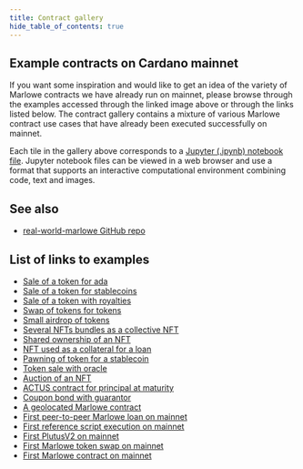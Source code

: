 ```yaml
---
title: Contract gallery
hide_table_of_contents: true
---
```



<Gallery />

## Example contracts on Cardano mainnet

If you want some inspiration and would like to get an idea of the variety of Marlowe contracts we have already run on mainnet, please browse through the examples accessed through the linked image above or through the links listed below. The contract gallery contains a mixture of various Marlowe contract use cases that have already been executed successfully on mainnet. 

Each tile in the gallery above corresponds to a [Jupyter (.ipynb) notebook file](https://jupyter-notebook.readthedocs.io/en/stable/.). Jupyter notebook files can be viewed in a web browser and use a format that supports an interactive computational environment combining code, text and images. 

## See also 

* [real-world-marlowe GitHub repo](https://github.com/input-output-hk/real-world-marlowe)

## List of links to examples

* [Sale of a token for ada](https://github.com/input-output-hk/real-world-marlowe/blob/main/nfts/simple/ReadMe.ipynb)
* [Sale of a token for stablecoins](https://github.com/input-output-hk/real-world-marlowe/blob/main/nfts/stable/ReadMe.ipynb)
* [Sale of a token with royalties](https://github.com/input-output-hk/real-world-marlowe/blob/main/nfts/royalty/ReadMe.ipynb)
* [Swap of tokens for tokens](https://github.com/input-output-hk/real-world-marlowe/blob/main/nfts/swap/ReadMe.ipynb)
* [Small airdrop of tokens](https://github.com/input-output-hk/real-world-marlowe/blob/main/nfts/airdrop/ReadMe.ipynb)
* [Several NFTs bundles as a collective NFT](https://github.com/input-output-hk/real-world-marlowe/blob/main/nfts/collection/ReadMe.ipynb)
* [Shared ownership of an NFT](https://github.com/input-output-hk/real-world-marlowe/blob/main/nfts/shared/ReadMe.ipynb)
* [NFT used as a collateral for a loan](https://github.com/input-output-hk/real-world-marlowe/blob/main/nfts/collateral/ReadMe.ipynb)
* [Pawning of token for a stablecoin](https://github.com/input-output-hk/real-world-marlowe/blob/main/nfts/pawn/ReadMe.ipynb)
* [Token sale with oracle](https://github.com/input-output-hk/real-world-marlowe/blob/main/nfts/oracle/ReadMe.ipynb)
* [Auction of an NFT](https://github.com/input-output-hk/real-world-marlowe/blob/main/nfts/auction/ReadMe.ipynb)
* [ACTUS contract for principal at maturity](https://github.com/input-output-hk/real-world-marlowe/blob/main/realfi/actus/actus-pam.ipynb)
* [Coupon bond with guarantor](https://github.com/input-output-hk/real-world-marlowe/blob/main/realfi/coupon-bond-guaranteed/ReadMe.ipynb)
* [A geolocated Marlowe contract](https://github.com/input-output-hk/real-world-marlowe/blob/main/defi/beamer/ReadMe.ipynb)
* [First peer-to-peer Marlowe loan on mainnet](https://github.com/input-output-hk/real-world-marlowe/blob/main/firsts/loan/ReadMe.ipynb)
* [First reference script execution on mainnet](https://github.com/input-output-hk/real-world-marlowe/blob/main/firsts/reference/ReadMe.ipynb)
* [First PlutusV2 on mainnet](https://github.com/input-output-hk/real-world-marlowe/blob/main/firsts/plutus-v2/ReadMe.ipynb)
* [First Marlowe token swap on mainnet](https://github.com/input-output-hk/real-world-marlowe/blob/main/firsts/swap/ReadMe.ipynb)
* [First Marlowe contract on mainnet](https://github.com/input-output-hk/real-world-marlowe/blob/main/firsts/mainnet/ReadMe.ipynb)
